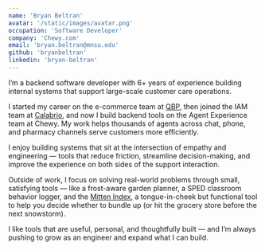 ```yaml
---
name: 'Bryan Beltran'
avatar: '/static/images/avatar.png'
occupation: 'Software Developer'
company: 'Chewy.com'
email: 'bryan.beltran@mnsu.edu'
github: 'bryanbeltran'
linkedin: 'bryan-beltran'
---
```


I’m a backend software developer with 6+ years of experience building internal systems that support large-scale customer care operations.

I started my career on the e-commerce team at [QBP](https://www.qbp.com), then joined the IAM team at [Calabrio](https://www.calabrio.com), and now I build backend tools on the Agent Experience team at Chewy. My work helps thousands of agents across chat, phone, and pharmacy channels serve customers more efficiently.

I enjoy building systems that sit at the intersection of empathy and engineering — tools that reduce friction, streamline decision-making, and improve the experience on both sides of the support interaction.

Outside of work, I focus on solving real-world problems through small, satisfying tools — like a frost-aware garden planner, a SPED classroom behavior logger, and the [Mitten Index](https://github.com/bryanbeltran/mitten-index), a tongue-in-cheek but functional tool to help you decide whether to bundle up (or hit the grocery store before the next snowstorm).

I like tools that are useful, personal, and thoughtfully built — and I’m always pushing to grow as an engineer and expand what I can build.
